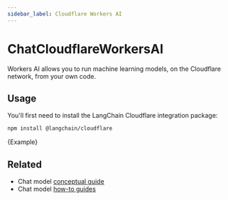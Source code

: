 ```yaml
---
sidebar_label: Cloudflare Workers AI
---
```


# ChatCloudflareWorkersAI

Workers AI allows you to run machine learning models, on the Cloudflare network, from your own code.

## Usage

You'll first need to install the LangChain Cloudflare integration package:


<IntegrationInstallTooltip></IntegrationInstallTooltip>

```bash npm2yarn
npm install @langchain/cloudflare
```



<UnifiedModelParamsTooltip></UnifiedModelParamsTooltip>

<CodeBlock language="typescript">{Example}</CodeBlock>


## Related

- Chat model [conceptual guide](/docs/concepts/#chat-models)
- Chat model [how-to guides](/docs/how_to/#chat-models)
